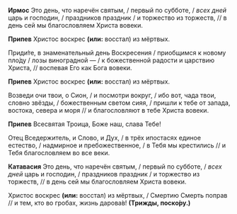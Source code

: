**Ирмос** Это день, что наречён святым, / первый по субботе, / *всех дней* царь и господин, / праздников праздник / и торжество из торжеств, // в день сей мы благословляем Христа вовеки.

**Припев** Христос воскрес **(или:** восстал<R>)</R> из мёртвых.

Приди́те, в знаменательный день Воскресения / приобщимся к новому пло́ду / лозы виноградной — / к божественной радости и царствию Христа, // воспевая Его как Бога вовеки.

**Припев** Христос воскрес **(или:** восстал<R>)</R> из мёртвых.

Возведи очи твои, о Сион, / и посмотри вокруг, / ибо вот, чада твои, словно звёзды, / божественным светом сияя, / пришли к тебе от запада, востока, севера и моря // и благословляют в тебе Христа вовеки.

**Припев** Всесвятая Троица, Боже наш, слава Тебе!

Отец Вседержитель, и Слово, и Дух, / в трёх ипостасях единое естество, / надмирное и пребожественное, / в Тебя мы крестились // и Тебя благословляем во все веки.

**Катавасия** Это день, что наречён святым, / первый по субботе, / *всех дней* царь и господин, / праздников праздник / и торжество из торжеств, // в день сей мы благословляем Христа вовеки.

Христос воскрес **(или:** восстал<R>)</R> из мёртвых, / Смертию Смерть поправ // и тем, кто во гробах, жизнь дарова́в! **(Трижды, поско́ру.)**
